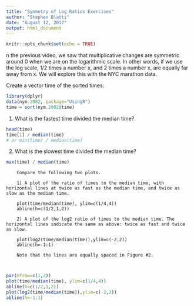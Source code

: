 ---
title: "Symmetry of Log Ratios Exercises"
author: "Stephen Blatti"
date: "August 12, 2017"
output: html_document
---

```{r setup, include=FALSE}
knitr::opts_chunk$set(echo = TRUE)
```

n the previous video, we saw that multiplicative changes are symmetric around 0 when we are on the logarithmic scale. In other words, if we use the log scale, 1/2 times a number x, and 2 times a number x, are equally far away from x. We will explore this with the NYC marathon data.

Create a vector time of the sorted times:

```{r}
library(dplyr)
data(nym.2002, package="UsingR")
time = sort(nym.2002$time)
```

1. What is the fastest time divided the median time?
```{r}
head(time)
time[1] / median(time)
# or min(time) / median(time)
```
2. What is the slowest time divided the median time?
```{r}
max(time) / median(time)
```

              
        
        Compare the following two plots.
        
        1) A plot of the ratio of times to the median time, with horizontal lines at twice as fast as the median time, and twice as slow as the median time.
        
        plot(time/median(time), ylim=c(1/4,4))
        abline(h=c(1/2,1,2))
        
        2) A plot of the log2 ratio of times to the median time. The horizontal lines indicate the same as above: twice as fast and twice as slow.
        
        plot(log2(time/median(time)),ylim=c(-2,2))
        abline(h=-1:1)
        
        Note that the lines are equally spaced in Figure #2.
        
        
```{r}
par(mfrow=c(1,2))
plot(time/median(time), ylim=c(1/4,4))
abline(h=c(1/2,1,2))
plot(log2(time/median(time)),ylim=c(-2,2))
abline(h=-1:1)
```













